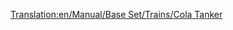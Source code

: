 [[Translation:en/Manual/Base Set/Trains/Cola Tanker]]
{{es/Vagones|Imagen=[[File:en/Colatanker.png]]
|Nombre=Cisterna de Cola
|PrecioNormal=2.132 € (1.066 £)
|PesoNormal=24 / 49 t
|CapacidadNormal=25.000 litros de cola
|PrecioMono="
|PesoMono=24 / 54 t
|CapacidadMono=30.000 litros de cola
|PrecioMag="
|PesoMag=24 / 56 t
|CapacidadMag=32.000 litros de cola
|Descripción=La '''cisterna de cola''' sirve para transportar [[es/Manual/Base Set/Cargos/Cola|cola]] desde los [[es/Manual/Base Set/Industries/Pozos de cola|pozos de cola]] hasta la [[es/Manual/Base Set/Industries/Fábrica de refrescos|fábrica de refrescos]] en el clima [[es/Manual/Clima#fantasia|fantasía]]
}}